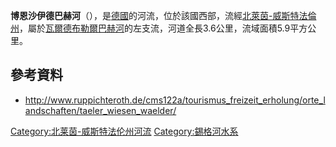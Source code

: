 {{Refimprove|time=2020-07-15T09:38:03+00:00}}
{{Coord|50.837644|N|7.4369744|E|display=title}}

'''博恩沙伊德巴赫河'''（{{lang-de|Bornscheider Bach}}），是[[德國|德國]]的河流，位於該國西部，流經[[北萊茵-威斯特法倫州|北萊茵-威斯特法倫州]]，屬於[[瓦爾德布勒爾巴赫河|瓦爾德布勒爾巴赫河]]的左支流，河道全長3.6公里，流域面積5.9平方公里。

==參考資料==
* http://www.ruppichteroth.de/cms122a/tourismus_freizeit_erholung/orte_landschaften/taeler_wiesen_waelder/ {{Wayback|url=http://www.ruppichteroth.de/cms122a/tourismus_freizeit_erholung/orte_landschaften/taeler_wiesen_waelder/ |date=20200210101245 }}

{{Germany-geo-stub}}

[[Category:北莱茵-威斯特法伦州河流|Category:北莱茵-威斯特法伦州河流]]
[[Category:錫格河水系|Category:錫格河水系]]
